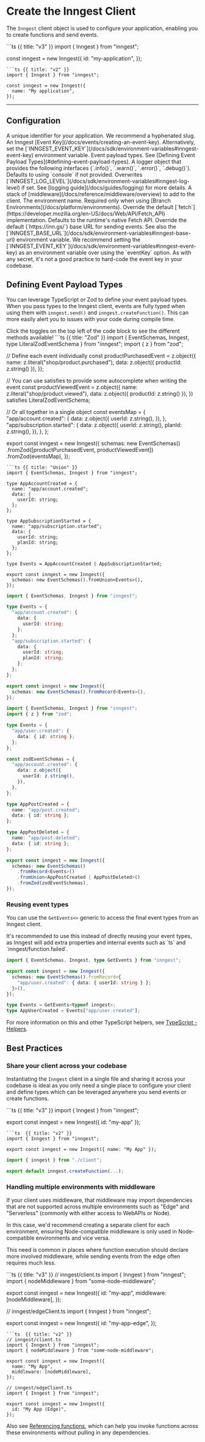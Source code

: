 # Create the Inngest Client

The `Inngest` client object is used to configure your application, enabling you to create functions and send events.

<CodeGroup>
```ts {{ title: "v3" }}
import { Inngest } from "inngest";

const inngest = new Inngest({
  id: "my-application",
});
```
```ts {{ title: "v2" }}
import { Inngest } from "inngest";

const inngest = new Inngest({
  name: "My application",
});
```
</CodeGroup>

---

## Configuration

<Properties>
  <Property name="id" type="string" required>
    A unique identifier for your application. We recommend a hyphenated slug.
  </Property>
  <Property name="eventKey" type="string">
    An Inngest [Event Key](/docs/events/creating-an-event-key). Alternatively, set the [`INNGEST_EVENT_KEY`](/docs/sdk/environment-variables#inngest-event-key) environment variable.
  </Property>
  <Property name="schemas" type="EventSchemas" version="v2.0.0+">
    Event payload types. See [Defining Event Payload Types](#defining-event-payload-types).
  </Property>
  <Property name="logger" type="Logger" version="v2.0.0+">
    A logger object that provides the following interfaces (`.info()`, `.warn()`, `.error()`, `.debug()`). Defaults to using `console` if not provided. Overwrites [`INNGEST_LOG_LEVEL`](/docs/sdk/environment-variables#inngest-log-level) if set. See [logging guide](/docs/guides/logging) for more details.
  </Property>
  <Property name="middleware" type="array" version="v2.0.0+">
    A stack of [middleware](/docs/reference/middleware/overview) to add to the client.
  </Property>
  <Property name="env" type="string">
    The environment name. Required only when using [Branch Environments](/docs/platform/environments).
  </Property>
  <Property name="fetch" type="Fetch API compatible interface">
    Override the default [`fetch`](https://developer.mozilla.org/en-US/docs/Web/API/Fetch_API) implementation. Defaults to the runtime's native Fetch API.
  </Property>
  <Property name="baseUrl" type="string">
    Override the default (`https://inn.gs/`) base URL for sending events. See also the [`INNGEST_BASE_URL`](/docs/sdk/environment-variables#inngest-base-url) environment variable.
  </Property>
</Properties>

<Callout>
We recommend setting the [`INNGEST_EVENT_KEY`](/docs/sdk/environment-variables#inngest-event-key) as an environment variable over using the `eventKey` option. As with any secret, it's not a good practice to hard-code the event key in your codebase.
</Callout>

## Defining Event Payload Types

You can leverage TypeScript or Zod to define your event payload types. When you pass types to the Inngest client, events are fully typed when using them with `inngest.send()` and `inngest.createFunction()`. This can more easily alert you to issues with your code during compile time.

<Callout>
Click the toggles on the top left of the code block to see the different methods available!
</Callout>

<CodeGroup forceTabs={true}>
```ts {{ title: "Zod" }}
import { EventSchemas, Inngest, type LiteralZodEventSchema } from "inngest";
import { z } from "zod";

// Define each event individually
const productPurchasedEvent = z.object({
  name: z.literal("shop/product.purchased"),
  data: z.object({ productId: z.string() }),
});

// You can use satisfies to provide some autocomplete when writing the event
const productViewedEvent = z.object({
  name: z.literal("shop/product.viewed"),
  data: z.object({ productId: z.string() }),
}) satisfies LiteralZodEventSchema;

// Or all together in a single object
const eventsMap = {
  "app/account.created": {
    data: z.object({
      userId: z.string(),
    }),
  },
  "app/subscription.started": {
    data: z.object({
      userId: z.string(),
      planId: z.string(),
    }),
  },
};

export const inngest = new Inngest({
  schemas: new EventSchemas()
    .fromZod([productPurchasedEvent, productViewedEvent])
    .fromZod(eventsMap),
});
```
```ts {{ title: "Union" }}
import { EventSchemas, Inngest } from "inngest";

type AppAccountCreated = {
  name: "app/account.created";
  data: {
    userId: string;
  };
};

type AppSubscriptionStarted = {
  name: "app/subscription.started";
  data: {
    userId: string;
    planId: string;
  };
};

type Events = AppAccountCreated | AppSubscriptionStarted;

export const inngest = new Inngest({
  schemas: new EventSchemas().fromUnion<Events>(),
});
```
```ts {{ title: "Record"}}
import { EventSchemas, Inngest } from "inngest";

type Events = {
  "app/account.created": {
    data: {
      userId: string;
    };
  };
  "app/subscription.started": {
    data: {
      userId: string;
      planId: string;
    };
  };
};

export const inngest = new Inngest({
  schemas: new EventSchemas().fromRecord<Events>(),
});
```
```ts {{ title: "Stacking" }}
import { EventSchemas, Inngest } from "inngest";
import { z } from "zod";

type Events = {
  "app/user.created": {
    data: { id: string };
  };
};

const zodEventSchemas = {
  "app/account.created": {
    data: z.object({
      userId: z.string(),
    }),
  },
};

type AppPostCreated = {
  name: "app/post.created";
  data: { id: string };
};

type AppPostDeleted = {
  name: "app/post.deleted";
  data: { id: string };
};

export const inngest = new Inngest({
  schemas: new EventSchemas()
    .fromRecord<Events>()
    .fromUnion<AppPostCreated | AppPostDeleted>()
    .fromZod(zodEventSchemas),
});
```
</CodeGroup>

### Reusing event types <VersionBadge version="v2.0.0+" />

You can use the `GetEvents<>` generic to access the final event types from an Inngest client.

<Callout>
It's recommended to use this instead of directly reusing your event types, as Inngest will add extra properties and internal events such as `ts` and `inngest/function.failed`.
</Callout>

```ts
import { EventSchemas, Inngest, type GetEvents } from "inngest";

export const inngest = new Inngest({
  schemas: new EventSchemas().fromRecord<{
    "app/user.created": { data: { userId: string } };
  }>(),
});

type Events = GetEvents<typeof inngest>;
type AppUserCreated = Events["app/user.created"];
```

For more information on this and other TypeScript helpers, see [TypeScript - Helpers](/docs/typescript#helpers).

## Best Practices

### Share your client across your codebase

Instantiating the `Inngest` client in a single file and sharing it across your codebase is ideal as you only need a single place to configure your client and define types which can be leveraged anywhere you send events or create functions.

<CodeGroup filename="./inngest/client.ts">
```ts  {{ title: "v3" }}
import { Inngest } from "inngest";

export const inngest = new Inngest({ id: "my-app" });
```
```ts  {{ title: "v2" }}
import { Inngest } from "inngest";

export const inngest = new Inngest({ name: "My App" });
```
</CodeGroup>

```ts  {{ filename: './inngest/myFunction.ts' }}
import { inngest } from "./client";

export default inngest.createFunction(...);
```

### Handling multiple environments with middleware

If your client uses middleware, that middleware may import dependencies that are not supported across multiple environments such as "Edge" and "Serverless" (commonly with either access to WebAPIs or Node).

In this case, we'd recommend creating a separate client for each environment, ensuring Node-compatible middleware is only used in Node-compatible environments and vice versa.

This need is common in places where function execution should declare more involved middleware, while sending events from the edge often requires much less.

<CodeGroup filename="./inngest/client.ts">
```ts  {{ title: "v3" }}
// inngest/client.ts
import { Inngest } from "inngest";
import { nodeMiddleware } from "some-node-middleware";

export const inngest = new Inngest({
  id: "my-app",
  middleware: [nodeMiddleware],
});

// inngest/edgeClient.ts
import { Inngest } from "inngest";

export const inngest = new Inngest({
  id: "my-app-edge",
});
```
```ts  {{ title: "v2" }}
// inngest/client.ts
import { Inngest } from "inngest";
import { nodeMiddleware } from "some-node-middleware";

export const inngest = new Inngest({
  name: "My App",
  middleware: [nodeMiddleware],
});

// inngest/edgeClient.ts
import { Inngest } from "inngest";

export const inngest = new Inngest({
  id: "My App (Edge)",
});
```
</CodeGroup>

Also see [Referencing functions](/docs/functions/references), which can help you invoke functions across these environments without pulling in any dependencies.
